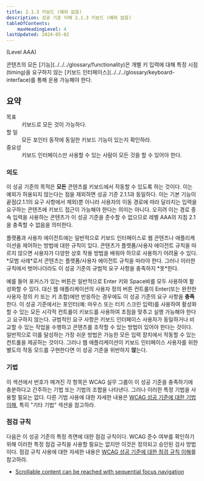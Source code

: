 ```yaml
---
title: 2.1.3 키보드 (예외 없음)
description: 성공 기준 이해 2.1.3 키보드 (예외 없음)
tableOfContents:
    maxHeadingLevel: 4
lastUpdated: 2024-05-02
---
```



(Level AAA)

<Card title="성공 기준(SC)">
콘텐츠의 모든 [기능](../../../glossary/functionality)은 개별 키 입력에 대해 특정 시점(timing)을 요구하지 않는 [키보드 인터페이스](../../../glossary/keyboard-interface)를 통해 운용 가능해야 한다.
</Card>

## 요약

<dl>
<dt>목표</dt>
<dd>키보드로 모든 것이 가능하다.</dd>
<dt>할 일</dt>
<dd>모든 포인터 동작에 동일한 키보드 기능이 있는지 확인하라.</dd>
<dt>중요성</dt>
<dd>키보드 인터페이스만 사용할 수 있는 사람이 모든 것을 할 수 있어야 한다.</dd>
</dl>

### 의도

이 성공 기준의 목적은 **모든** 콘텐츠를 키보드에서 작동할 수 있도록 하는 것이다. 이는 예외가 허용되지 않는다는 점을 제외하면 성공 기준 2.1.1과 동일하다. 이는 기본 기능이 끝점(2.1.1의 요구 사항에서 제외)뿐 아니라 사용자의 이동 경로에 따라 달라지는 입력을 요구하는 콘텐츠에 키보드 접근이 가능해야 한다는 의미는 아니다. 오히려 이는 경로 종속 입력을 사용하는 콘텐츠가 이 성공 기준을 준수할 수 없으므로 레벨 AAA의 지침 2.1을 충족할 수 없음을 의미한다.

<Card title="참고">
플랫폼과 사용자 에이전트에는 일반적으로 키보드 인터페이스로 웹 콘텐츠나 애플리케이션을 제어하는 방법에 대한 규칙이 있다. 콘텐츠가 플랫폼/사용자 에이전트 규칙을 따르지 않으면 사용자가 다양한 상호 작용 방법을 배워야 하므로 사용하기 어려울 수 있다. *모범 사례*로서 콘텐츠는 플랫폼/사용자 에이전트 규칙을 따라야 한다. 그러나 이러한 규칙에서 벗어나더라도 이 성공 기준의 규범적 요구 사항을 충족하지 *못*한다.

예를 들어 포커스가 있는 버튼은 일반적으로 Enter 키와 Space바를 모두 사용하여 활성화할 수 있다. 대신 웹 애플리케이션의 사용자 정의 버튼 컨트롤이 Enter(또는 완전한 사용자 정의 키 또는 키 조합)에만 반응하는 경우에도 이 성공 기준의 요구 사항을 **충족**한다.
</Card>
<Card title="참고">
이 성공 기준에서는 포인터(예: 마우스 또는 터치 스크린 입력)를 사용하여 활성화할 수 있는 모든 시각적 컨트롤이 키보드를 사용하여 초점을 맞추고 실행 가능해야 한다고 요구하지 않는다. 규범적인 요구 사항은 키보드 인터페이스 사용자가 동일하거나 비교할 수 있는 작업을 수행하고 콘텐츠를 조작할 수 있는 방법이 있어야 한다는 것이다. 일반적으로 이를 달성하는 가장 쉬운 방법은 가능한 모든 입력 장치에서 작동할 수 있는 컨트롤을 제공하는 것이다. 그러나 웹 애플리케이션이 키보드 인터페이스 사용자를 위한 별도의 작동 모드를 구현한다면 이 성공 기준을 위반하지 **않**는다.
</Card>

### 기법

이 섹션에서 번호가 매겨진 각 항목은 WCAG 실무 그룹이 이 성공 기준을 충족하기에 충분하다고 간주하는 기법 또는 기법의 조합을 나타낸다. 그러나 이러한 특정 기법을 사용할 필요는 없다. 다른 기법 사용에 대한 자세한 내용은 [WCAG 성공 기준에 대한 기법 이해](../understanding-techniques), 특히 "기타 기법" 섹션을 참고하라.

### 점검 규칙

다음은 이 성공 기준의 특정 측면에 대한 점검 규칙이다. WCAG 준수 여부를 확인하기 위해 이러한 특정 점검 규칙을 사용할 필요는 없지만 이것은 정의되고 승인된 검사 방법이다. 점검 규칙 사용에 대한 자세한 내용은 [WCAG 성공 기준에 대한 점검 규칙 이해](../understanding-act-rules)를 참고하라.

*   [Scrollable content can be reached with sequential focus navigation](https://www.w3.org/WAI/standards-guidelines/act/rules/0ssw9k/)


